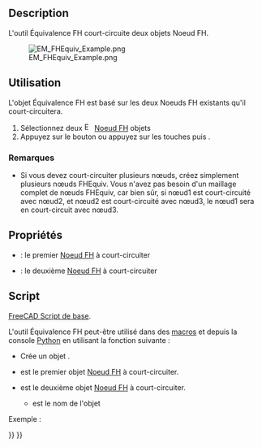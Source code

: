 <languages/>

{{Docnav/fr
|[[EM_FHPlaneAddRemoveNodeHole/fr|Bascule noeud trou FH]]
|[[EM_FHPort/fr|Port FH]]
|[[EM_Workbench/fr|Atelier EM]]
|IconL=EM_FHPlaneAddRemoveNodeHole.svg
|IconR=EM_FHPort.svg
|IconC=EMWorkbench.svg
}}

{{GuiCommand/fr
|Name=EM FHEquiv
|Name/fr=EM Équivalence FH
|MenuLocation=EM → FHEquiv
|Workbenches=[[EM_Workbench/fr|EM]]
|Shortcut={{KEY|E}} {{KEY|E}}
|Version=0.17
|SeeAlso=[[EM_FHNode/fr|EM Noeud FH]], [[EM_FHSegment/fr|EM Segment FH]], [[EM_FHPath/fr|EM Chemin Fh]], [[EM_FHPlane/fr|EM Plan FH]], [[EM_FHPort/fr|EM Port FH]]
}}

<span id="Description"></span>
== Description ==

L'outil Équivalence FH court-circuite deux objets Noeud FH.

[[Image:EM_FHEquiv_Example.png]]

{{Caption|Équivalence FH FastHenry}}

<span id="Usage"></span>
==Utilisation==

L'objet Équivalence FH est basé sur les deux Noeuds FH existants qu'il court-circuitera.

# Sélectionnez deux [[Image:EM_FHNode.svg|16px]] [[EM_FHNode/fr|Noeud FH]] objets
# Appuyez sur le bouton {{Button|[[Image:EM_FHEquiv.svg|16px]] [[EM_FHEquiv/fr|EM FHEquiv]]}} ou appuyez sur les touches {{KEY|E}} puis {{KEY|E}}.

<span id="Remarks"></span>
===Remarques===

* Si vous devez court-circuiter plusieurs nœuds, créez simplement plusieurs nœuds FHEquiv. Vous n'avez pas besoin d'un maillage complet de nœuds FHEquiv, car bien sûr, si nœud1 est court-circuité avec nœud2, et nœud2 est court-circuité avec nœud3, le nœud1 sera en court-circuit avec nœud3.

<span id="Properties"></span>
==Propriétés==

* {{PropertyData|Node1}} : le premier [[EM_FHNode/fr|Noeud FH]] à court-circuiter
* {{PropertyData|Node2}} : le deuxième [[EM_FHNode/fr|Noeud FH]] à court-circuiter

<span id="Scripting"></span>
==Script==

{{Emphasis|Voir aussi :}} [[FreeCAD_Scripting_Basics/fr|FreeCAD Script de base]].

L'outil Équivalence FH peut-être utilisé dans des [[Macros/fr|macros]] et depuis la console [[Python/fr|Python]] en utilisant la fonction suivante :

{{Code|code=
equiv = makeFHEquiv(node1=None,node2=None,name='FHEquiv')
}}

* Crée un objet {{incode|FHEquiv}}.
* {{incode|node1}} est le premier objet [[EM_FHNode/fr|Noeud FH]] à court-circuiter.
* {{incode|node2}} est le deuxième objet [[EM_FHNode/fr|Noeud FH]] à court-circuiter.
** {{incode|name}} est le nom de l'objet

Exemple :

{{Code|code=
import FreeCAD, EM

fhnode1 = EM.makeFHNode(X=1.0,Y=0,Z=0)
fhnode2 = EM.makeFHNode(X=0,Y=1.0,Z=0)

fhequiv = EM.makeFHEquiv(fhnode1, fhnode2)
}}


{{Docnav/fr
|[[EM_FHPlaneAddRemoveNodeHole/fr|Bascule noeud trou FH]]
|[[EM_FHPort/fr|Port FH]]
|[[EM_Workbench/fr|Atelier EM]]
|IconL=EM_FHPlaneAddRemoveNodeHole.svg
|IconR=EM_FHPort.svg
|IconC=EMWorkbench.svg
}}

{{EM Tools navi{{#translation:}}}}
{{Userdocnavi{{#translation:}}}}
